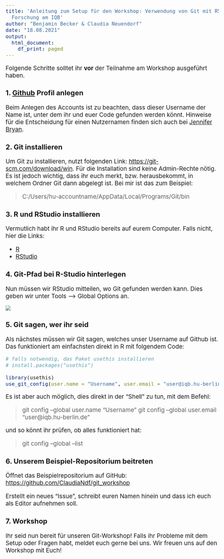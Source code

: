 ---
title: 'Anleitung zum Setup für den Workshop: Verwendung von Git mit RStudio für die
  Forschung am IQB'
author: "Benjamin Becker & Claudia Neuendorf"
date: "18.08.2021"
output:
  html_document:
    df_print: paged
---

<style type="text/css">
  body{
  font-size: 14pt;
}
</style>

Folgende Schritte solltet ihr **vor** der Teilnahme am Workshop ausgeführt haben.

### 1. [Github](https://github.com) Profil anlegen

Beim Anlegen des Accounts ist zu beachten, dass dieser Username der Name ist, unter dem ihr und euer Code gefunden werden könnt. Hinweise für die Entscheidung für einen Nutzernamen finden sich auch bei [Jennifer Bryan](https://happygitwithr.com/github-acct.html).

### 2. Git installieren

Um Git zu installieren, nutzt folgenden Link: [https://git-scm.com/download/win](https://git-scm.com/download/win). Für die Installation sind keine Admin-Rechte nötig. Es ist jedoch wichtig, dass ihr euch merkt, bzw. herausbekommt, in welchem Ordner Git dann abgelegt ist. Bei mir ist das zum Beispiel: 

> C:/Users/hu-accountname/AppData/Local/Programs/Git/bin

### 3. R und RStudio installieren

Vermutlich habt ihr R und RStudio bereits auf eurem Computer. Falls nicht, hier die Links: 

* [R](https://ftp.fau.de/cran/) 
* [RStudio](https://www.rstudio.com/products/rstudio/download/#download)

### 4. Git-Pfad bei R-Studio hinterlegen

Nun müssen wir RStudio mitteilen, wo Git gefunden werden kann. Dies geben wir unter Tools --> Global Options an.

![](Abbildungen_Reader/gitpfad.png)

### 5. Git sagen, wer ihr seid

Als nächstes müssen wir Git sagen, welches unser Username auf Github ist. Das funktioniert am einfachsten direkt in R mit folgendem Code:

```{r eval = F}

# falls notwendig, das Paket usethis installieren
# install.packages("usethis")

library(usethis)
use_git_config(user.name = "Username", user.email = "user@iqb.hu-berlin.de")
```

Es ist aber auch möglich, dies direkt in der "Shell" zu tun, mit dem Befehl: 

> git config --global user.name "Username"
> git config --global user.email "user@iqb.hu-berlin.de"

und so könnt ihr prüfen, ob alles funktioniert hat:

> git config --global --list

### 6. Unserem Beispiel-Repositorium beitreten

Öffnet das Beispielrepositorium auf GitHub: [https://github.com/ClaudiaNdf/git_workshop](https://github.com/ClaudiaNdf/git_workshop)

Erstellt ein neues "Issue", schreibt euren Namen hinein und dass ich euch als Editor aufnehmen soll.

### 7. Workshop

Ihr seid nun bereit für unseren Git-Workshop! Falls ihr Probleme mit dem Setup oder Fragen habt, meldet euch gerne bei uns. Wir freuen uns auf den Workshop mit Euch!
